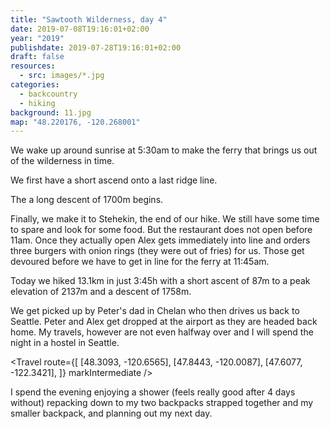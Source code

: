 ```yaml
---
title: "Sawtooth Wilderness, day 4"
date: 2019-07-08T19:16:01+02:00
year: "2019"
publishdate: 2019-07-28T19:16:01+02:00
draft: false
resources:
  - src: images/*.jpg
categories:
  - backcountry
  - hiking
background: 11.jpg
map: "48.220176, -120.268001"
---
```


We wake up around sunrise at 5:30am to make the ferry that brings us out of the
wilderness in time.

<Rimg src="3.jpg" caption="Packing up for the last time" />

We first have a short ascend onto a last ridge line.

<Gallery>
  <Rimg src="1.jpg" alt="On top of the last ridge line" />
  <Rimg src="4.jpg" alt="On top of the last ridge line" />
</Gallery>

<Rimg src="5.jpg" alt="On top of the last ridge line" />

The a long descent of 1700m begins.

<Rimg src="7.jpg" caption="Taking off layers" />

<Rimg src="9.jpg" caption="Lake Chelan" />

<Rimg src="10.jpg" caption="A deer on our trail" />

<Rimg src="11.jpg" caption="Lake Chelan getting closer" />

<Gallery>
  <Rimg
    src="12.jpg"
    caption="We find some thimble berries that Peter points out to us. I did not know this type of berry before. They are related to raspberries."
  />
</Gallery>

Finally, we make it to Stehekin, the end of our hike. We still have some time to
spare and look for some food. But the restaurant does not open before 11am. Once
they actually open Alex gets immediately into line and orders three burgers with
onion rings (they were out of fries) for us. Those get devoured before we have
to get in line for the ferry at 11:45am.

<Rimg
  src="13.jpg"
  caption="Stehekin is also a restocking point for Pacific Crest Trail (PCT) hikers. You actually can see someone sorting out their food under the deck on the left side."
/>

<Gallery>
  <Rimg src="14.jpg" alt="Lake Chelan" />
  <Rimg src="15.jpg" caption="The ferry termial" />
</Gallery>

Today we hiked 13.1km in just 3:45h with a short ascent of 87m to a peak
elevation of 2137m and a descent of 1758m.

<GpxTrack src="20190708.gpx" />

<Gallery>
  <Rimg src="17.jpg" caption="The ferry" />
  <Rimg src="16.jpg" caption="Leaving the ferry in Chelan" />
  <Rimg src="18.jpg" caption="Loading the luggage into the car" />
</Gallery>

We get picked up by Peter's dad in Chelan who then drives us back to Seattle.
Peter and Alex get dropped at the airport as they are headed back home. My
travels, however are not even halfway over and I will spend the night in
a hostel in Seattle.

<Travel
  route={[
    [48.3093, -120.6565],
    [47.8443, -120.0087],
    [47.6077, -122.3421],
  ]}
  markIntermediate
/>

I spend the evening enjoying a shower (feels really good after 4 days without)
repacking down to my two backpacks strapped together and my smaller backpack,
and planning out my next day.

<Nextday />
